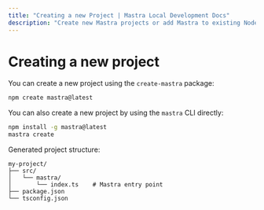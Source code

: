 ```yaml
---
title: "Creating a new Project | Mastra Local Development Docs"
description: "Create new Mastra projects or add Mastra to existing Node.js applications using the CLI"
---
```


# Creating a new project

You can create a new project using the `create-mastra` package:

```bash npm2yarn copy
npm create mastra@latest 
```

You can also create a new project by using the `mastra` CLI directly:

```bash npm2yarn copy
npm install -g mastra@latest 
mastra create
```

Generated project structure:
```
my-project/
├── src/
│   └── mastra/
│       └── index.ts    # Mastra entry point
├── package.json
└── tsconfig.json
```
